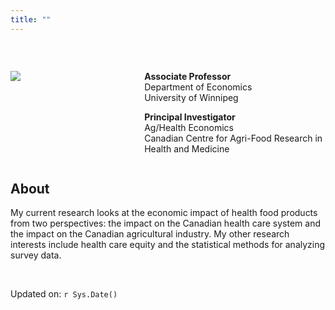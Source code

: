 ```yaml
---
title: ""
---
```


&nbsp;


::: columns
::: {.column width="40%"}
![](IMG_8786.jpeg)
:::
::: {.column width="60%"}
**Associate Professor**   
Department of Economics    
University of Winnipeg

**Principal Investigator**   
Ag/Health Economics    
Canadian Centre for Agri-Food Research in Health and Medicine
:::
:::

## About
My current research looks at the economic impact of health food products from two perspectives: the impact on the Canadian health care system and the impact on the Canadian agricultural industry. My other research interests include health care equity and the statistical methods for analyzing survey data.

&nbsp;

Updated on: `r Sys.Date()`